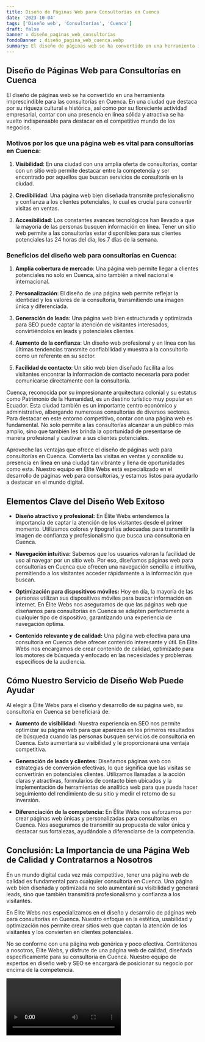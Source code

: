 ```yaml
---
title: Diseño de Páginas Web para Consultorías en Cuenca
date: '2023-10-04'
tags: ['Diseño web', 'Consultorías', 'Cuenca']
draft: false
banner : diseño_paginas_web_consultorías
fondoBanner : diseño_pagina_web_cuenca.webp
summary: El diseño de páginas web se ha convertido en una herramienta imprescindible para las consultorías en Cuenca. En una ciudad que destaca por su riqueza cultural e histórica, así como por su floreciente actividad empresarial, contar con una presencia en línea sólida y atractiva se ha vuelto indispensable para destacar en el competitivo mundo de los negocios.
---
```


## Diseño de Páginas Web para Consultorías en Cuenca

El diseño de páginas web se ha convertido en una herramienta imprescindible para las consultorías en Cuenca. En una ciudad que destaca por su riqueza cultural e histórica, así como por su floreciente actividad empresarial, contar con una presencia en línea sólida y atractiva se ha vuelto indispensable para destacar en el competitivo mundo de los negocios.

### Motivos por los que una página web es vital para consultorías en Cuenca:

1. **Visibilidad**: En una ciudad con una amplia oferta de consultorías, contar con un sitio web permite destacar entre la competencia y ser encontrado por aquellos que buscan servicios de consultoría en la ciudad.

2. **Credibilidad**: Una página web bien diseñada transmite profesionalismo y confianza a los clientes potenciales, lo cual es crucial para convertir visitas en ventas. 

3. **Accesibilidad**: Los constantes avances tecnológicos han llevado a que la mayoría de las personas busquen información en línea. Tener un sitio web permite a las consultorías estar disponibles para sus clientes potenciales las 24 horas del día, los 7 días de la semana.

### Beneficios del diseño web para consultorías en Cuenca:

1. **Amplia cobertura de mercado**: Una página web permite llegar a clientes potenciales no solo en Cuenca, sino también a nivel nacional e internacional.

2. **Personalización**: El diseño de una página web permite reflejar la identidad y los valores de la consultoría, transmitiendo una imagen única y diferenciada.

3. **Generación de leads**: Una página web bien estructurada y optimizada para SEO puede captar la atención de visitantes interesados, convirtiéndolos en leads y potenciales clientes.

4. **Aumento de la confianza**: Un diseño web profesional y en línea con las últimas tendencias transmite confiabilidad y muestra a la consultoría como un referente en su sector.

5. **Facilidad de contacto**: Un sitio web bien diseñado facilita a los visitantes encontrar la información de contacto necesaria para poder comunicarse directamente con la consultoría.

Cuenca, reconocida por su impresionante arquitectura colonial y su estatus como Patrimonio de la Humanidad, es un destino turístico muy popular en Ecuador. Esta ciudad también es un importante centro económico y administrativo, albergando numerosas consultorías de diversos sectores. Para destacar en este entorno competitivo, contar con una página web es fundamental. No solo permite a las consultorías alcanzar a un público más amplio, sino que también les brinda la oportunidad de presentarse de manera profesional y cautivar a sus clientes potenciales.

Aproveche las ventajas que ofrece el diseño de páginas web para consultorías en Cuenca. Convierta las visitas en ventas y consolide su presencia en línea en una ciudad tan vibrante y llena de oportunidades como esta. Nuestro equipo en Élite Webs está especializado en el desarrollo de páginas web para consultorías, y estamos listos para ayudarlo a destacar en el mundo digital.

<GifSeo />

<Cta />

## Elementos Clave del Diseño Web Exitoso

- **Diseño atractivo y profesional:** En Élite Webs entendemos la importancia de captar la atención de los visitantes desde el primer momento. Utilizamos colores y tipografías adecuadas para transmitir la imagen de confianza y profesionalismo que busca una consultoría en Cuenca.

- **Navegación intuitiva:** Sabemos que los usuarios valoran la facilidad de uso al navegar por un sitio web. Por eso, diseñamos páginas web para consultorías en Cuenca que ofrecen una navegación sencilla e intuitiva, permitiendo a los visitantes acceder rápidamente a la información que buscan.

- **Optimización para dispositivos móviles:** Hoy en día, la mayoría de las personas utilizan sus dispositivos móviles para buscar información en internet. En Élite Webs nos aseguramos de que las páginas web que diseñamos para consultorías en Cuenca se adapten perfectamente a cualquier tipo de dispositivo, garantizando una experiencia de navegación óptima.

- **Contenido relevante y de calidad:** Una página web efectiva para una consultoría en Cuenca debe ofrecer contenido interesante y útil. En Élite Webs nos encargamos de crear contenido de calidad, optimizado para los motores de búsqueda y enfocado en las necesidades y problemas específicos de la audiencia.

## Cómo Nuestro Servicio de Diseño Web Puede Ayudar

Al elegir a Élite Webs para el diseño y desarrollo de su página web, su consultoría en Cuenca se beneficiará de:

- **Aumento de visibilidad:** Nuestra experiencia en SEO nos permite optimizar su página web para que aparezca en los primeros resultados de búsqueda cuando las personas busquen servicios de consultoría en Cuenca. Esto aumentará su visibilidad y le proporcionará una ventaja competitiva.

- **Generación de leads y clientes:** Diseñamos páginas web con estrategias de conversión efectivas, lo que significa que las visitas se convertirán en potenciales clientes. Utilizamos llamadas a la acción claras y atractivas, formularios de contacto bien ubicados y la implementación de herramientas de analítica web para que pueda hacer seguimiento del rendimiento de su sitio y medir el retorno de su inversión.

- **Diferenciación de la competencia:** En Élite Webs nos esforzamos por crear páginas web únicas y personalizadas para consultorías en Cuenca. Nos aseguramos de transmitir su propuesta de valor única y destacar sus fortalezas, ayudándole a diferenciarse de la competencia.

## Conclusión: La Importancia de una Página Web de Calidad y Contratarnos a Nosotros

En un mundo digital cada vez más competitivo, tener una página web de calidad es fundamental para cualquier consultoría en Cuenca. Una página web bien diseñada y optimizada no solo aumentará su visibilidad y generará leads, sino que también transmitirá profesionalismo y confianza a los visitantes.

En Élite Webs nos especializamos en el diseño y desarrollo de páginas web para consultorías en Cuenca. Nuestro enfoque en la estética, usabilidad y optimización nos permite crear sitios web que captan la atención de los visitantes y los convierten en clientes potenciales.

No se conforme con una página web genérica y poco efectiva. Contrátenos a nosotros, Élite Webs, y disfrute de una página web de calidad, diseñada específicamente para su consultoría en Cuenca. Nuestro equipo de expertos en diseño web y SEO se encargará de posicionar su negocio por encima de la competencia.

<Video />

<CtaBot job='Consultorías' city='Cuenca'/>

<Gmaps query='Cuenca+españa+maps' />